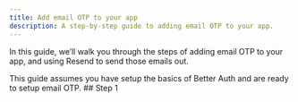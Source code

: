 ```yaml
---
title: Add email OTP to your app
description: A step-by-step guide to adding email OTP to your app.
---
```


In this guide, we’ll walk you through the steps of adding email OTP to your app, and using <Link href="https://resend.com/">Resend</Link> to send those emails out.

<Callout type="warn">
This guide assumes you have <Link href="/docs/installation">setup the basics</Link> of Better Auth and are ready to setup email OTP.
</Callout>


<Steps>
<Step>
## Step 1
</Step>
</Steps>
